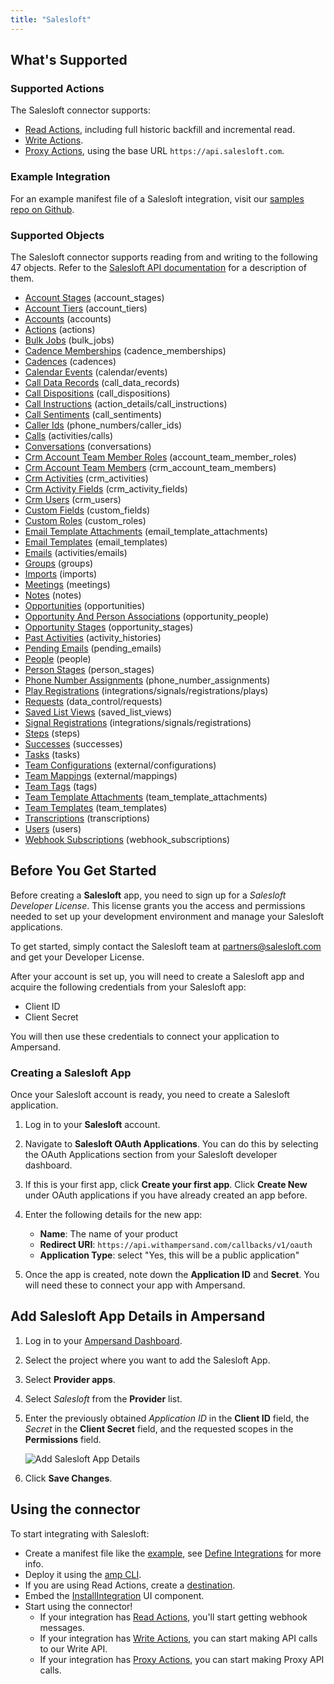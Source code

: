 ```yaml
---
title: "Salesloft"
---
```

## What's Supported

### Supported Actions

The Salesloft connector supports:
- [Read Actions](/define-integrations/read-actions), including full historic backfill and incremental read.
- [Write Actions](/define-integrations/write-actions).
- [Proxy Actions](/define-integrations/proxy-actions), using the base URL `https://api.salesloft.com`.

### Example Integration

For an example manifest file of a Salesloft integration, visit our [samples repo on Github](https://github.com/amp-labs/samples/blob/main/salesloft/amp.yaml).

### Supported Objects

The Salesloft connector supports reading from and writing to the following 47 objects. Refer to the [Salesloft API documentation](https://developers.salesloft.com/docs/api) for a description of them.

- [Account Stages](https://developers.salesloft.com/docs/api/account-stages-index) (account_stages)
- [Account Tiers](https://developers.salesloft.com/docs/api/account-tiers-index) (account_tiers)
- [Accounts](https://developers.salesloft.com/docs/api/accounts-index) (accounts)
- [Actions](https://developers.salesloft.com/docs/api/actions-index) (actions)
- [Bulk Jobs](https://developers.salesloft.com/docs/api/bulk-jobs-index) (bulk_jobs)
- [Cadence Memberships](https://developers.salesloft.com/docs/api/cadence-memberships-index) (cadence_memberships)
- [Cadences](https://developers.salesloft.com/docs/api/cadences-index) (cadences)
- [Calendar Events](https://developers.salesloft.com/docs/api/calendar-events-index) (calendar/events)
- [Call Data Records](https://developers.salesloft.com/docs/api/call-data-records-index) (call_data_records)
- [Call Dispositions](https://developers.salesloft.com/docs/api/call-dispositions-index) (call_dispositions)
- [Call Instructions](https://developers.salesloft.com/docs/api/action-details-call-instructions-index) (action_details/call_instructions)
- [Call Sentiments](https://developers.salesloft.com/docs/api/call-sentiments-index) (call_sentiments)
- [Caller Ids](https://developers.salesloft.com/docs/api/phone-numbers-caller-ids-index) (phone_numbers/caller_ids)
- [Calls](https://developers.salesloft.com/docs/api/activities-calls-index) (activities/calls)
- [Conversations](https://developers.salesloft.com/docs/api/conversations-find-all) (conversations)
- [Crm Account Team Member Roles](https://developers.salesloft.com/docs/api/account-team-member-roles-index) (account_team_member_roles)
- [Crm Account Team Members](https://developers.salesloft.com/docs/api/crm-account-team-members-index) (crm_account_team_members)
- [Crm Activities](https://developers.salesloft.com/docs/api/crm-activities-index) (crm_activities)
- [Crm Activity Fields](https://developers.salesloft.com/docs/api/crm-activity-fields-index) (crm_activity_fields)
- [Crm Users](https://developers.salesloft.com/docs/api/crm-users-index) (crm_users)
- [Custom Fields](https://developers.salesloft.com/docs/api/custom-fields-index) (custom_fields)
- [Custom Roles](https://developers.salesloft.com/docs/api/custom-roles-index) (custom_roles)
- [Email Template Attachments](https://developers.salesloft.com/docs/api/email-template-attachments-index) (email_template_attachments)
- [Email Templates](https://developers.salesloft.com/docs/api/email-templates-index) (email_templates)
- [Emails](https://developers.salesloft.com/docs/api/activities-emails-index) (activities/emails)
- [Groups](https://developers.salesloft.com/docs/api/groups-index) (groups)
- [Imports](https://developers.salesloft.com/docs/api/imports-index) (imports)
- [Meetings](https://developers.salesloft.com/docs/api/meetings-index) (meetings)
- [Notes](https://developers.salesloft.com/docs/api/notes-index) (notes)
- [Opportunities](https://developers.salesloft.com/docs/api/opportunities-index) (opportunities)
- [Opportunity And Person Associations](https://developers.salesloft.com/docs/api/opportunity-people-index) (opportunity_people)
- [Opportunity Stages](https://developers.salesloft.com/docs/api/opportunity-stages-index) (opportunity_stages)
- [Past Activities](https://developers.salesloft.com/docs/api/activity-histories-index) (activity_histories)
- [Pending Emails](https://developers.salesloft.com/docs/api/pending-emails-index) (pending_emails)
- [People](https://developers.salesloft.com/docs/api/people-index) (people)
- [Person Stages](https://developers.salesloft.com/docs/api/person-stages-index) (person_stages)
- [Phone Number Assignments](https://developers.salesloft.com/docs/api/phone-number-assignments-index) (phone_number_assignments)
- [Play Registrations](https://developers.salesloft.com/docs/api/integrations-signals-registrations-plays-index) (integrations/signals/registrations/plays)
- [Requests](https://developers.salesloft.com/docs/api/data-control-requests-index) (data_control/requests)
- [Saved List Views](https://developers.salesloft.com/docs/api/saved-list-views-index) (saved_list_views)
- [Signal Registrations](https://developers.salesloft.com/docs/api/integrations-signals-registrations-index) (integrations/signals/registrations)
- [Steps](https://developers.salesloft.com/docs/api/steps-index) (steps)
- [Successes](https://developers.salesloft.com/docs/api/successes-index) (successes)
- [Tasks](https://developers.salesloft.com/docs/api/tasks-index) (tasks)
- [Team Configurations](https://developers.salesloft.com/docs/api/external-configurations-index) (external/configurations)
- [Team Mappings](https://developers.salesloft.com/docs/api/external-mappings-index) (external/mappings)
- [Team Tags](https://developers.salesloft.com/docs/api/tags-index) (tags)
- [Team Template Attachments](https://developers.salesloft.com/docs/api/team-template-attachments-index) (team_template_attachments)
- [Team Templates](https://developers.salesloft.com/docs/api/team-templates-index) (team_templates)
- [Transcriptions](https://developers.salesloft.com/docs/api/conversations-transcriptions-find-all-transcripts) (transcriptions)
- [Users](https://developers.salesloft.com/docs/api/users-index) (users)
- [Webhook Subscriptions](https://developers.salesloft.com/docs/api/webhook-subscriptions-index) (webhook_subscriptions)

## Before You Get Started

Before creating a **Salesloft** app, you need to sign up for a _Salesloft Developer License_. This license grants you the access and permissions needed to set up your development environment and manage your Salesloft applications.

To get started, simply contact the Salesloft team at [partners@salesloft.com](mailto:partners@salesloft.com.) and get your Developer License.

After your account is set up, you will need to create a Salesloft app and acquire the following credentials from your Salesloft app:

- Client ID
- Client Secret

You will then use these credentials to connect your application to Ampersand.

### Creating a Salesloft App

Once your Salesloft account is ready, you need to create a Salesloft application. 

1. Log in to your **Salesloft** account.

2. Navigate to **Salesloft OAuth Applications**. You can do this by selecting the OAuth Applications section from your Salesloft developer dashboard.

3. If this is your first app, click **Create your first app**. Click **Create New** under OAuth applications if you have already created an app before.

4. Enter the following details for the new app:
   - **Name**: The name of your product
   - **Redirect URI**: `https://api.withampersand.com/callbacks/v1/oauth`
   - **Application Type**: select "Yes, this will be a public application"

5. Once the app is created, note down the **Application ID** and **Secret**. You will need these to connect your app with Ampersand.

## Add Salesloft App Details in Ampersand

1. Log in to your [Ampersand Dashboard](https://dashboard.withampersand.com).

2. Select the project where you want to add the Salesloft App.

3. Select **Provider apps**.

4. Select _Salesloft_ from the **Provider** list.

5. Enter the previously obtained _Application ID_ in the **Client ID** field, the _Secret_ in the **Client Secret** field, and the requested scopes in the **Permissions** field.

   ![Add Salesloft App Details](/images/provider-guides/afc4d83-salesloft.gif) 

6. Click **Save Changes**.

## Using the connector

To start integrating with Salesloft:
- Create a manifest file like the [example](https://github.com/amp-labs/samples/blob/main/salesloft/amp.yaml), see [Define Integrations](/define-integrations/overview) for more info.
- Deploy it using the [amp CLI](/cli/overview).
- If you are using Read Actions, create a [destination](/destinations).
- Embed the [InstallIntegration](/embeddable-ui-components#install-integration) UI component.
- Start using the connector!
   - If your integration has [Read Actions](/define-integrations/read-actions), you'll start getting webhook messages.
   - If your integration has [Write Actions](/define-integrations/write-actions), you can start making API calls to our Write API.
   - If your integration has [Proxy Actions](/define-integrations/proxy-actions), you can start making Proxy API calls.
   
